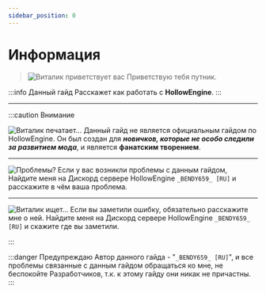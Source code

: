 ```yaml
---
sidebar_position: 0
---
```


# Информация

> ![Виталик приветствует вас](.resourses/Vitalik_Hello.gif) Приветствую тебя путник.

:::info Данный гайд
Расскажет как работать с **HollowEngine**.
:::

***

:::caution Внимание

![Виталик печатает...](.resourses/Vitalik_Pinding.gif) Данный гайд не является официальным гайдом по HollowEngine. Он был создан для _**новичков, которые не особо следили за развитием мода**_, и является **фанатским творением**.

***

![Проблемы?](.resourses/Vitalik_Hmm.gif) Если у вас возникли проблемы с данным гайдом, Найдите меня на Дискорд сервере HollowEngine `_BENDY659_ [RU]` и расскажите в чём ваша проблема.

***

![Виталик ищет...](.resourses/Vitalik_Search.gif) Если вы заметили ошибку, обязательно расскажите мне о ней. Найдите меня на Дискорд сервере HollowEngine `_BENDY659_ [RU]` и скажите где вы заметили.

:::

:::danger Предупреждаю
 Автор данного гайда - "`_BENDY659_ [RU]`", и все проблемы связанные с данным гайдом обращаться ко мне, не беспокойте Разработчиков, т.к. к этому гайду они никак не причастны.
:::